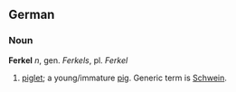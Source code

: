 ==German==
===Noun===
'''Ferkel''' ''n'', gen. ''Ferkels'', pl. ''Ferkel''

# [[piglet]]; a young/immature [[pig]]. Generic term is [[Schwein]].